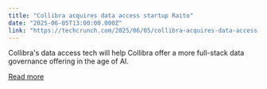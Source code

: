 ```yaml
---
title: "Collibra acquires data access startup Raito"
date: "2025-06-05T13:00:00.000Z"
link: "https://techcrunch.com/2025/06/05/collibra-acquires-data-access-startup-raito/"
---
```


Collibra's data access tech will help Collibra offer a more full-stack data governance offering in the age of AI.

[Read more](https://techcrunch.com/2025/06/05/collibra-acquires-data-access-startup-raito/)
